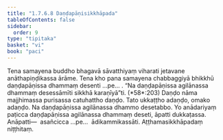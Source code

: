 ```yaml
---
title: "1.7.6.8 Daṇḍapāṇisikkhāpada"
tableOfContents: false
sidebar:
  order: 9
type: "tipitaka"
basket: "vi"
book: "paci"
---
```



<DynamicBreadcrumb />

<Division number="635" book="paci" bookNo="2" page="263">

<Paragraph number="1984" book="paci">
Tena samayena buddho bhagavā sāvatthiyaṃ viharati jetavane anāthapiṇḍikassa ārāme. Tena kho pana samayena chabbaggiyā bhikkhū daṇḍapāṇissa dhammaṃ desenti …pe… .
</Paragraph>

<Paragraph number="1985" book="paci">
<Emphasis>“Na daṇḍapāṇissa agilānassa dhammaṃ desessāmīti sikkhā karaṇīyā”</Emphasis>ti. (*58*:<Emphasis>203</Emphasis>)
</Paragraph>

<Paragraph number="1986" book="paci">
<Emphasis>Daṇḍo</Emphasis> nāma majjhimassa purisassa catuhattho daṇḍo. Tato ukkaṭṭho adaṇḍo, omako adaṇḍo.
</Paragraph>

<Paragraph number="1987" book="paci">
Na daṇḍapāṇissa agilānassa dhammo desetabbo. Yo anādariyaṃ paṭicca daṇḍapāṇissa agilānassa dhammaṃ deseti, āpatti dukkaṭassa.
</Paragraph>

<Paragraph number="1988" book="paci">
Anāpatti—  asañcicca …pe…  ādikammikassāti.

</Paragraph>
</Division>

<Paragraph number="1989" type="center" book="paci">
Aṭṭhamasikkhāpadaṃ niṭṭhitaṃ.
</Paragraph>
